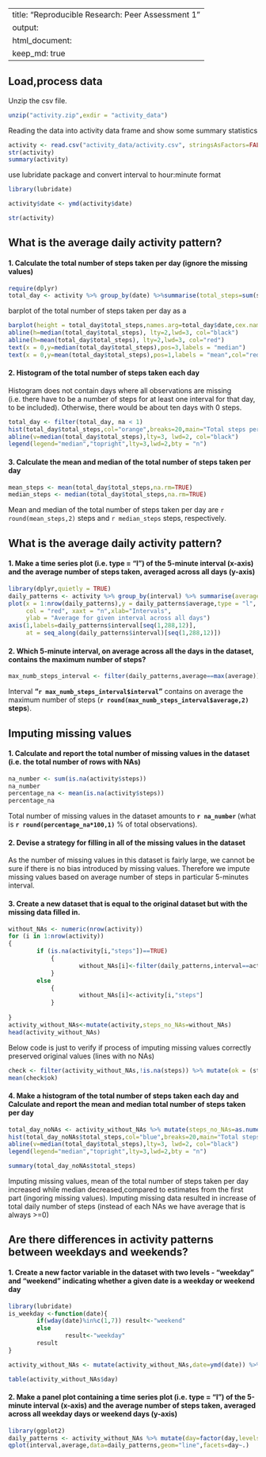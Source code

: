 
---
title: "Reproducible Research: Peer Assessment 1"
output: 
  html_document:
    keep_md: true
---


## Load,process data
Unzip the csv file.

```{r unzip, cache=TRUE}
unzip("activity.zip",exdir = "activity_data")
```
Reading the data into activity data frame and show some summary statistics
```{r reading, cache=TRUE}
activity <- read.csv("activity_data/activity.csv", stringsAsFactors=FALSE)
str(activity)
summary(activity)
```

use lubridate package and convert interval to hour:minute format
```{r date_conversion, message=FALSE}
library(lubridate)

activity$date <- ymd(activity$date)

str(activity)

```


## What is the average daily activity pattern?
#### 1. Calculate the total number of steps taken per day (ignore the missing values)
```{r daily_total,message=FALSE}
require(dplyr)
total_day <- activity %>% group_by(date) %>%summarise(total_steps=sum(steps,na.rm=TRUE),na=mean(is.na(steps))) %>% print
```
barplot of  the total number of steps taken per day as a 

```{r barplot,fig.width=10}
barplot(height = total_day$total_steps,names.arg=total_day$date,cex.names=0.68,las=3,col="orange")
abline(h=median(total_day$total_steps), lty=2,lwd=3, col="black")
abline(h=mean(total_day$total_steps), lty=2,lwd=3, col="red")
text(x = 0,y=median(total_day$total_steps),pos=3,labels = "median")
text(x = 0,y=mean(total_day$total_steps),pos=1,labels = "mean",col="red")
```

####  2. Histogram of the total number of steps taken each day

Histogram does not contain days where all observations are missing (i.e. there have to be a number of steps for at least one interval for that day, to be included). Otherwise, there would be about ten days with 0 steps.  
```{r histogram}
total_day <- filter(total_day, na < 1)
hist(total_day$total_steps,col="orange",breaks=20,main="Total steps per day",xlab="Steps per day")
abline(v=median(total_day$total_steps),lty=3, lwd=2, col="black")
legend(legend="median","topright",lty=3,lwd=2,bty = "n")
```

#### 3. Calculate the mean and median of the total number of steps taken per day

```{r summary}
mean_steps <- mean(total_day$total_steps,na.rm=TRUE)
median_steps <- median(total_day$total_steps,na.rm=TRUE)
```
Mean and median of the total number of steps taken per day are `r round(mean_steps,2)` steps and `r median_steps` steps, respectively.

## What is the average daily activity pattern?

#### 1. Make a time series plot (i.e. type = "l") of the 5-minute interval (x-axis) and the average number of steps taken, averaged across all days (y-axis)  

```{r daily, fig.width=12}
library(dplyr,quietly = TRUE)
daily_patterns <- activity %>% group_by(interval) %>% summarise(average=mean(steps,na.rm=TRUE))
plot(x = 1:nrow(daily_patterns),y = daily_patterns$average,type = "l",
     col = "red", xaxt = "n",xlab="Intervals", 
     ylab = "Average for given interval across all days")
axis(1,labels=daily_patterns$interval[seq(1,288,12)],
     at = seq_along(daily_patterns$interval)[seq(1,288,12)])
```

#### 2. Which 5-minute interval, on average across all the days in the dataset, contains the maximum number of steps?
```{r daily2}
max_numb_steps_interval <- filter(daily_patterns,average==max(average))
```

Interval **"`r max_numb_steps_interval$interval`"** contains on average the maximum number of steps (**`r round(max_numb_steps_interval$average,2)` steps**).

## Imputing missing values

#### 1. Calculate and report the total number of missing values in the dataset (i.e. the total number of rows with NAs)

```{r missing}
na_number <- sum(is.na(activity$steps))
na_number
percentage_na <- mean(is.na(activity$steps))
percentage_na
```
Total number of missing values in the dataset amounts to **`r na_number` ** (what is **`r round(percentage_na*100,1)`** % of total observations).

#### 2. Devise a strategy for filling in all of the missing values in the dataset

As the number of missing values in this dataset is fairly large, we cannot be sure if there is no bias introduced by missing values. Therefore we impute missing values based on average number of steps in particular 5-minutes interval. 

#### 3. Create a new dataset that is equal to the original dataset but with the missing data filled in.
```{r na_imputing, cache=TRUE}
without_NAs <- numeric(nrow(activity))
for (i in 1:nrow(activity))
{
        if (is.na(activity[i,"steps"])==TRUE)
            {
                    without_NAs[i]<-filter(daily_patterns,interval==activity[i,"interval"]) %>% select(average)
            } 
        else
            {
                    without_NAs[i]<-activity[i,"steps"]
            }
                    
}
activity_without_NAs<-mutate(activity,steps_no_NAs=without_NAs)
head(activity_without_NAs)
```

Below code is just to verify if process of imputing missing values correctly preserved original values (lines with no NAs)   
```{r test_NAs}
check <- filter(activity_without_NAs,!is.na(steps)) %>% mutate(ok = (steps==steps_no_NAs))
mean(check$ok)

```

#### 4. Make a histogram of the total number of steps taken each day and Calculate and report the mean and median total number of steps taken per day

```{r histogram_no_NAs}
total_day_noNAs <- activity_without_NAs %>% mutate(steps_no_NAs=as.numeric(steps_no_NAs)) %>% group_by(date) %>% summarise(total_steps=sum(steps_no_NAs))
hist(total_day_noNAs$total_steps,col="blue",breaks=20,main="Total steps per day",xlab="Steps per day")
abline(v=median(total_day$total_steps),lty=3, lwd=2, col="black")
legend(legend="median","topright",lty=3,lwd=2,bty = "n")
```

```{r summary_no_NAs}

summary(total_day_noNAs$total_steps)
```

Imputing missing values, mean of the total number of steps taken per day  increased while median decreased,compared to estimates from the first part (ingoring missing values). Imputing missing data resulted in increase of total daily number of steps (instead of each NAs we have average that is always >=0)

## Are there differences in activity patterns between weekdays and weekends?

#### 1. Create a new factor variable in the dataset with two levels - "weekday" and "weekend" indicating whether a given date is a weekday or weekend day

```{r weekday}
library(lubridate)
is_weekday <-function(date){
        if(wday(date)%in%c(1,7)) result<-"weekend"
        else
                result<-"weekday"
        result
}

activity_without_NAs <- mutate(activity_without_NAs,date=ymd(date)) %>% mutate(day=sapply(date,is_weekday))

table(activity_without_NAs$day)
```

#### 2. Make a panel plot containing a time series plot (i.e. type = "l") of the 5-minute interval (x-axis) and the average number of steps taken, averaged across all weekday days or weekend days (y-axis)


```{r weekend_comparison, cache=TRUE, fig.width=10}
library(ggplot2)
daily_patterns <- activity_without_NAs %>% mutate(day=factor(day,levels=c("weekend","weekday")),steps_no_NAs=as.numeric(steps_no_NAs)) %>% group_by(interval,day) %>% summarise(average=mean(steps_no_NAs))
qplot(interval,average,data=daily_patterns,geom="line",facets=day~.)
```
